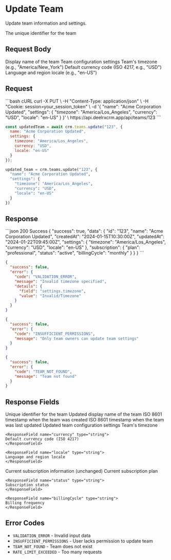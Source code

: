 # Update Team

Update team information and settings.

<Param query="teamId" type="string" required>
The unique identifier for the team
</Param>

## Request Body

<Param body="name" type="string">
Display name of the team
</Param>

<Param body="settings" type="object">
Team configuration settings
</Param>

<Param body="settings.timezone" type="string">
Team's timezone (e.g., "America/New_York")
</Param>

<Param body="settings.currency" type="string">
Default currency code (ISO 4217, e.g., "USD")
</Param>

<Param body="settings.locale" type="string">
Language and region locale (e.g., "en-US")
</Param>

## Request

<CodeGroup>
```bash cURL
curl -X PUT \
  -H "Content-Type: application/json" \
  -H "Cookie: session=your_session_token" \
  -d '{
    "name": "Acme Corporation Updated",
    "settings": {
      "timezone": "America/Los_Angeles",
      "currency": "USD",
      "locale": "en-US"
    }
  }' \
  https://api.deelrxcrm.app/api/teams/123
```

```javascript JavaScript
const updatedTeam = await crm.teams.update("123", {
  name: "Acme Corporation Updated",
  settings: {
    timezone: "America/Los_Angeles",
    currency: "USD",
    locale: "en-US"
  }
});
```

```python Python
updated_team = crm.teams.update("123", {
  "name": "Acme Corporation Updated",
  "settings": {
    "timezone": "America/Los_Angeles",
    "currency": "USD",
    "locale": "en-US"
  }
})
```
</CodeGroup>

## Response

<ResponseExample>
```json 200 Success
{
  "success": true,
  "data": {
    "id": "123",
    "name": "Acme Corporation Updated",
    "createdAt": "2024-01-15T10:30:00Z",
    "updatedAt": "2024-01-22T09:45:00Z",
    "settings": {
      "timezone": "America/Los_Angeles",
      "currency": "USD",
      "locale": "en-US"
    },
    "subscription": {
      "plan": "professional",
      "status": "active",
      "billingCycle": "monthly"
    }
  }
}
```

```json 400 Bad Request
{
  "success": false,
  "error": {
    "code": "VALIDATION_ERROR",
    "message": "Invalid timezone specified",
    "details": {
      "field": "settings.timezone",
      "value": "Invalid/Timezone"
    }
  }
}
```

```json 403 Forbidden
{
  "success": false,
  "error": {
    "code": "INSUFFICIENT_PERMISSIONS",
    "message": "Only team owners can update team settings"
  }
}
```

```json 404 Not Found
{
  "success": false,
  "error": {
    "code": "TEAM_NOT_FOUND",
    "message": "Team not found"
  }
}
```
</ResponseExample>

## Response Fields

<ResponseField name="id" type="string">
Unique identifier for the team
</ResponseField>

<ResponseField name="name" type="string">
Updated display name of the team
</ResponseField>

<ResponseField name="createdAt" type="string">
ISO 8601 timestamp when the team was created
</ResponseField>

<ResponseField name="updatedAt" type="string">
ISO 8601 timestamp when the team was last updated
</ResponseField>

<ResponseField name="settings" type="object">
Updated team configuration settings
  <Expandable title="settings properties">
    <ResponseField name="timezone" type="string">
    Team's timezone
    </ResponseField>
    
    <ResponseField name="currency" type="string">
    Default currency code (ISO 4217)
    </ResponseField>
    
    <ResponseField name="locale" type="string">
    Language and region locale
    </ResponseField>
  </Expandable>
</ResponseField>

<ResponseField name="subscription" type="object">
Current subscription information (unchanged)
  <Expandable title="subscription properties">
    <ResponseField name="plan" type="string">
    Current subscription plan
    </ResponseField>
    
    <ResponseField name="status" type="string">
    Subscription status
    </ResponseField>
    
    <ResponseField name="billingCycle" type="string">
    Billing frequency
    </ResponseField>
  </Expandable>
</ResponseField>

## Error Codes

- `VALIDATION_ERROR` - Invalid input data
- `INSUFFICIENT_PERMISSIONS` - User lacks permission to update team
- `TEAM_NOT_FOUND` - Team does not exist
- `RATE_LIMIT_EXCEEDED` - Too many requests